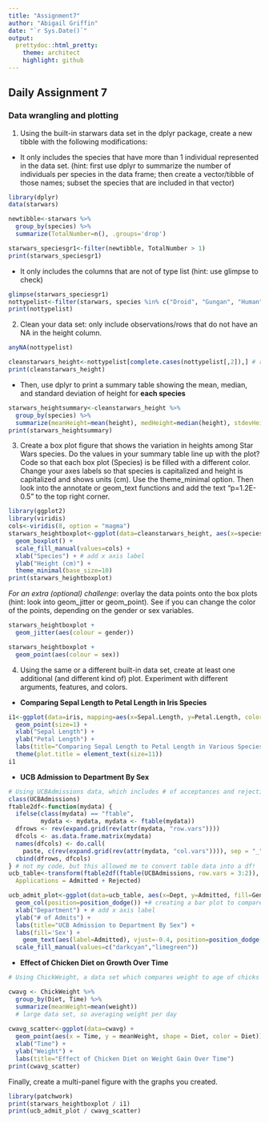```yaml
---
title: "Assignment7"
author: "Abigail Griffin"
date: "`r Sys.Date()`"
output:
  prettydoc::html_pretty:
    theme: architect
    highlight: github
---
```

## Daily Assignment 7

### Data wrangling and plotting

1. Using the built-in starwars data set in the dplyr package, create a new tibble with the following modifications:
  + It only includes the species that have more than 1 individual represented in the data set. (hint: first use dplyr to summarize the number of individuals per species in the data frame; then create a vector/tibble of those names; subset the species that are included in that vector)
```r
library(dplyr)
data(starwars)

newtibble<-starwars %>%
  group_by(species) %>%
  summarize(TotalNumber=n(), .groups='drop')

starwars_speciesgr1<-filter(newtibble, TotalNumber > 1)
print(starwars_speciesgr1)
```

  + It only includes the columns that are not of type list (hint: use glimpse to check)
```r
glimpse(starwars_speciesgr1)
nottypelist<-filter(starwars, species %in% c("Droid", "Gungan", "Human", "Kaminoan", "Mirialan", "Twi'lek", "Wookiee", "Zabrak")) # subsetting characters with these names
print(nottypelist)
```

2. Clean your data set: only include observations/rows that do not have an NA in the height column.
```r
anyNA(nottypelist)

cleanstarwars_height<-nottypelist[complete.cases(nottypelist[,2]),] # removes NA in second column (height)
print(cleanstarwars_height)
```

  +  Then, use dplyr to print a summary table showing the mean, median, and standard deviation of height for **each species**   
```r
starwars_heightsummary<-cleanstarwars_height %>%
  group_by(species) %>%
  summarize(meanHeight=mean(height), medHeight=median(height), stdevHeight=sd(height), .groups='drop')
print(starwars_heightsummary)
```

3. Create a box plot figure that shows the variation in heights among Star Wars species. Do the values in your summary table line up with the plot? Code so that each box plot (Species) is be filled with a different color. Change your axes labels so that species is capitalized and height is capitalized and shows units (cm). Use the theme_minimal option. Then look into the annotate or geom_text functions and add the text “p=1.2E-0.5” to the top right corner.  
```r
library(ggplot2)
library(viridis)
cols<-viridis(8, option = "magma")
starwars_heightboxplot<-ggplot(data=cleanstarwars_height, aes(x=species,y=height, fill=species)) +
  geom_boxplot() +
  scale_fill_manual(values=cols) +
  xlab("Species") + # add x axis label
  ylab("Height (cm)") +
  theme_minimal(base_size=10)
print(starwars_heightboxplot)
```

*For an extra (optional) challenge*: overlay the data points onto the box plots (hint: look into geom_jitter or geom_point). See if you can change the color of the points, depending on the gender or sex variables.   
```r
starwars_heightboxplot +
  geom_jitter(aes(colour = gender))

starwars_heightboxplot +
  geom_point(aes(colour = sex))
```

4. Using the same or a different built-in data set, create at least one additional (and different kind of) plot. Experiment with different arguments, features, and colors. 
* **Comparing Sepal Length to Petal Length in Iris Species**
```r
i1<-ggplot(data=iris, mapping=aes(x=Sepal.Length, y=Petal.Length, color=Species, shape=Species)) +
  geom_point(size=1) +
  xlab("Sepal Length") +
  ylab("Petal Length") +
  labs(title="Comparing Sepal Length to Petal Length in Various Species of Irises") +
  theme(plot.title = element_text(size=11))
i1
```

* **UCB Admission to Department By Sex**
```r
# Using UCBAdmissions data, which includes # of acceptances and rejections to depts by sex
class(UCBAdmissions)
ftable2df<-function(mydata) {
  ifelse(class(mydata) == "ftable", 
         mydata <- mydata, mydata <- ftable(mydata))
  dfrows <- rev(expand.grid(rev(attr(mydata, "row.vars"))))
  dfcols <- as.data.frame.matrix(mydata)
  names(dfcols) <- do.call(
    paste, c(rev(expand.grid(rev(attr(mydata, "col.vars")))), sep = "_"))
  cbind(dfrows, dfcols)
} # not my code, but this allowed me to convert table data into a df!
ucb_table<-transform(ftable2df(ftable(UCBAdmissions, row.vars = 3:2)), 
  Applications = Admitted + Rejected)

ucb_admit_plot<-ggplot(data=ucb_table, aes(x=Dept, y=Admitted, fill=Gender)) +
  geom_col(position=position_dodge()) +# creating a bar plot to compare # of admits based on sex
  xlab("Department") + # add x axis label
  ylab("# of Admits") +
  labs(title="UCB Admission to Department By Sex") +
  labs(fill='Sex') +
    geom_text(aes(label=Admitted), vjust=-0.4, position=position_dodge(width=1), color="black", size=2) +
  scale_fill_manual(values=c("darkcyan","limegreen"))
```
* **Effect of Chicken Diet on Growth Over Time**
```r
# Using ChickWeight, a data set which compares weight to age of chicks on different diets

cwavg <- ChickWeight %>%
  group_by(Diet, Time) %>%
  summarize(meanWeight=mean(weight))
  # large data set, so averaging weight per day
  
cwavg_scatter<-ggplot(data=cwavg) +
  geom_point(aes(x = Time, y = meanWeight, shape = Diet, color = Diet)) +
  xlab("Time") +
  ylab("Weight") +
  labs(title="Effect of Chicken Diet on Weight Gain Over Time")
print(cwavg_scatter)
```

Finally, create a multi-panel figure with the graphs you created.  
```r
library(patchwork)
print(starwars_heightboxplot / i1)
print(ucb_admit_plot / cwavg_scatter)
```
